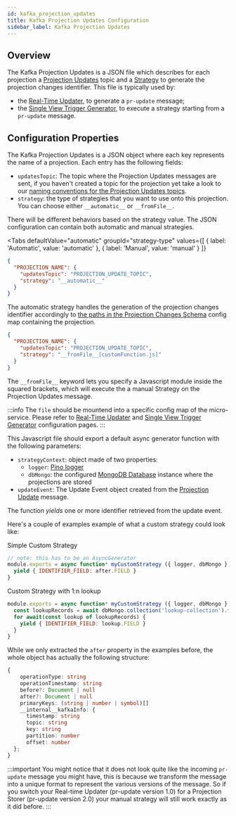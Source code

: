 ```yaml
---
id: kafka_projection_updates
title: Kafka Projection Updates Configuration
sidebar_label: Kafka Projection Updates
---
```



## Overview

The Kafka Projection Updates is a JSON file which describes for each projection a [Projection Updates](/products/fast_data/concepts/inputs_and_outputs.md#projection-update) topic and a [Strategy](/products/fast_data/configuration/strategies.md) to generate the projection changes identifier. This file is typically used by:

* the [Real-Time Updater](/products/fast_data/realtime_updater.md), to generate a `pr-update` message;
* the [Single View Trigger Generator](/products/fast_data/single_view_trigger_generator.md), to execute a strategy starting from a `pr-update` message.

## Configuration Properties

The Kafka Projection Updates is a JSON object where each key represents the name of a projection. Each entry has the following fields:

- `updatesTopic`: The topic where the Projection Updates messages are sent, if you haven't created a topic for the projection yet take a look to our [naming conventions for the Projection Updates topics](/products/fast_data/concepts/inputs_and_outputs.md#topic-naming-convention-1).
- `strategy`: the type of strategies that you want to use onto this projection. You can choose either `__automatic__` or `__fromFile__`.

There will be different behaviors based on the strategy value. The JSON configuration can contain both automatic and manual strategies.

<Tabs
  defaultValue="automatic"
  groupId="strategy-type"
  values={[
      { label: 'Automatic', value: 'automatic' },
      { label: 'Manual', value: 'manual' }
  ]}
>
<TabItem value="automatic">

```json title="kafkaProjectionUpdates.json"
{
  "PROJECTION_NAME": {
    "updatesTopic": "PROJECTION_UPDATE_TOPIC",
    "strategy": "__automatic__"
  }
}
```

The automatic strategy handles the generation of the projection changes identifier accordingly to [the paths in the Projection Changes Schema](/products/fast_data/configuration/config_maps/projection_changes_schema.md) config map containing the projection.

</TabItem>
<TabItem value="manual">

```json title="kafkaProjectionUpdates.json"
{
  "PROJECTION_NAME": {
    "updatesTopic": "PROJECTION_UPDATE_TOPIC",
    "strategy": "__fromFile__[customFunction.js]"
  }
}
```

The `__fromFile__` keyword lets you specify a Javascript module inside the squared brackets, which will execute the a manual Strategy on the Projection Updates message.

:::info
The `file` should be mountend into a specific config map of the micro-service. Please refer to [Real-Time Updater](/products/fast_data/configuration/realtime-updater/realtime-updater.md) and [Single View Trigger Generator](/products/fast_data/configuration/single_view_trigger_generator.mdx) configuration pages.
:::

This Javascript file should export a default async generator function with the following parameters:
- `strategyContext`: object made of two properties:
  - `logger`: [Pino logger](https://github.com/pinojs/pino)
  - `dbMongo`: the configured [MongoDB Database](https://mongodb.github.io/node-mongodb-native/5.2/classes/Db.html) instance where the projections are stored
- `updateEvent`: The Update Event object created from the [Projection Update](/products/fast_data/concepts/inputs_and_outputs.md#projection-update-message) message.

The function _yields_ one or more identifier retrieved from the update event.

Here's a couple of examples example of what a custom strategy could look like:


Simple Custom Strategy


```js
// note: this has to be an AsyncGenerator
module.exports = async function* myCustomStrategy ({ logger, dbMongo }, { after }) {
  yield { IDENTIFIER_FIELD: after.FIELD }
}
```




Custom Strategy with 1:n lookup


```js
module.exports = async function* myCustomStrategy ({ logger, dbMongo }, { after }) {
  const lookupRecords = await dbMongo.collection('lookup-collection').find({ field: after.FIELD })
  for await(const lookup of lookupRecords) {
    yield { IDENTIFIER_FIELD: lookup.FIELD }
  }
}
```




While we only extracted the `after` property in the examples before, the whole object has actually the following structure:

```typescript
{
    operationType: string
    operationTimestamp: string
    before?: Document | null
    after?: Document | null
    primaryKeys: (string | number | symbol)[]
    __internal__kafkaInfo: {
      timestamp: string
      topic: string
      key: string
      partition: number
      offset: number
  };
}
```

:::important
You might notice that it does not look quite like the incoming `pr-update` message you might have,
this is because we transform the message into a unique format to represent the various versions of the message.
So if you switch your Real-time Updater (pr-update version 1.0) for a Projection Storer (pr-update version 2.0)
your manual strategy will still work exactly as it did before.
:::

</TabItem>
</Tabs>
